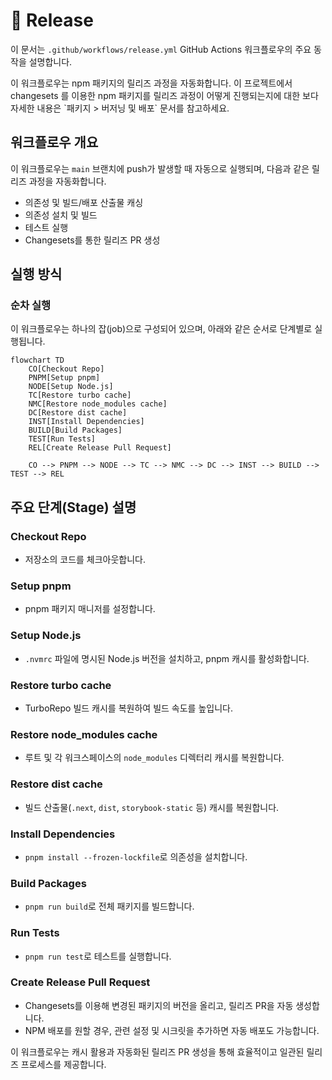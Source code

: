 
# 🦋 Release

이 문서는 `.github/workflows/release.yml` GitHub Actions 워크플로우의 주요 동작을 설명합니다.

<Callout type="info">
  이 워크플로우는 npm 패키지의 릴리즈 과정을 자동화합니다.
  이 프로젝트에서 changesets 를 이용한 npm 패키지를 릴리즈 과정이 어떻게 진행되는지에 대한 보다 자세한 내용은
  <LocalizedLink href="/packages/versioning-and-publishing">`패키지 > 버저닝 및 배포`</LocalizedLink> 문서를 참고하세요.
</Callout>

## 워크플로우 개요

이 워크플로우는 `main` 브랜치에 push가 발생할 때 자동으로 실행되며, 다음과 같은 릴리즈 과정을 자동화합니다.

- 의존성 및 빌드/배포 산출물 캐싱
- 의존성 설치 및 빌드
- 테스트 실행
- Changesets를 통한 릴리즈 PR 생성

## 실행 방식

### 순차 실행

이 워크플로우는 하나의 잡(job)으로 구성되어 있으며, 아래와 같은 순서로 단계별로 실행됩니다.

```mermaid
flowchart TD
    CO[Checkout Repo]
    PNPM[Setup pnpm]
    NODE[Setup Node.js]
    TC[Restore turbo cache]
    NMC[Restore node_modules cache]
    DC[Restore dist cache]
    INST[Install Dependencies]
    BUILD[Build Packages]
    TEST[Run Tests]
    REL[Create Release Pull Request]

    CO --> PNPM --> NODE --> TC --> NMC --> DC --> INST --> BUILD --> TEST --> REL
```

## 주요 단계(Stage) 설명

### Checkout Repo

- 저장소의 코드를 체크아웃합니다.

### Setup pnpm

- pnpm 패키지 매니저를 설정합니다.

### Setup Node.js

- `.nvmrc` 파일에 명시된 Node.js 버전을 설치하고, pnpm 캐시를 활성화합니다.

### Restore turbo cache

- TurboRepo 빌드 캐시를 복원하여 빌드 속도를 높입니다.

### Restore node_modules cache

- 루트 및 각 워크스페이스의 `node_modules` 디렉터리 캐시를 복원합니다.

### Restore dist cache

- 빌드 산출물(`.next`, `dist`, `storybook-static` 등) 캐시를 복원합니다.

### Install Dependencies

- `pnpm install --frozen-lockfile`로 의존성을 설치합니다.

### Build Packages

- `pnpm run build`로 전체 패키지를 빌드합니다.

### Run Tests

- `pnpm run test`로 테스트를 실행합니다.

### Create Release Pull Request

- Changesets를 이용해 변경된 패키지의 버전을 올리고, 릴리즈 PR을 자동 생성합니다.
- NPM 배포를 원할 경우, 관련 설정 및 시크릿을 추가하면 자동 배포도 가능합니다.

이 워크플로우는 캐시 활용과 자동화된 릴리즈 PR 생성을 통해 효율적이고 일관된 릴리즈 프로세스를 제공합니다.
